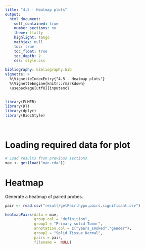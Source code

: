 ```yaml
---
title: "4.5 - Heatmap plots"
output: 
  html_document:
    self_contained: true
    number_sections: no
    theme: flatly
    highlight: tango
    mathjax: null
    toc: true
    toc_float: true
    toc_depth: 2
    css: style.css
  
bibliography: bibliography.bib    
vignette: >
  %\VignetteIndexEntry{"4.5 - Heatmap plots"}
  %\VignetteEngine{knitr::rmarkdown}
  \usepackage[utf8]{inputenc}
---
```


```r
library(ELMER)
library(DT)
library(dplyr)
library(BiocStyle)
```
<br>

# Loading required data for plot
```r
# Load results from previous sections
mae <- get(load("mae.rda"))
```

# Heatmap 

Generate a heatmap of paired probes.

```r

pair <- read.csv("result/getPair.hypo.pairs.significant.csv")

heatmapPairs(data = mae, 
             group.col = "definition",
             group1 = "Primary solid Tumor", 
             annotation.col = c("years_smoked","gender"),
             group2 = "Solid Tissue Normal",
             pairs = pair,
             filename =  NULL)

```



